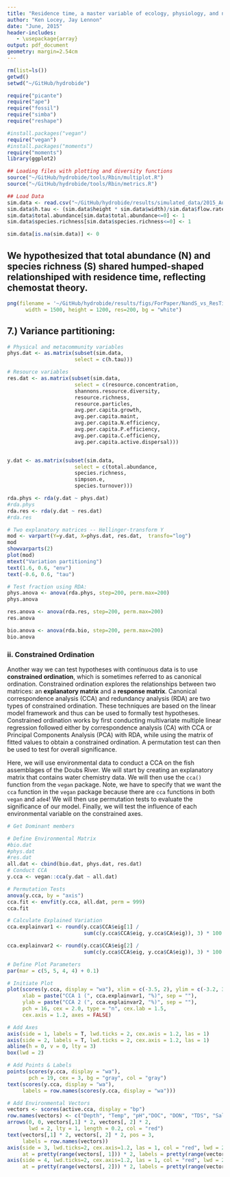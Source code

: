 ```yaml
---
title: "Residence time, a master variable of ecology, physiology, and natural selection"
author: "Ken Locey, Jay Lennon"
date: "June, 2015"
header-includes:
   - \usepackage{array}
output: pdf_document
geometry: margin=2.54cm
---
```



```r
rm(list=ls()) 
getwd() 
setwd("~/GitHub/hydrobide") 
```

```r
require("picante")
require("ape")
require("fossil")
require("simba")
require("reshape")

#install.packages("vegan") 
require("vegan") 
#install.packages("moments")
require("moments")
library(ggplot2)
```


```r
## Loading files with plotting and diversity functions
source("~/GitHub/hydrobide/tools/Rbin/multiplot.R")
source("~/GitHub/hydrobide/tools/Rbin/metrics.R")
```


```r
## Load Data
sim.data <- read.csv("~/GitHub/hydrobide/results/simulated_data/2015_August/29_Aug/SimData.csv")  
sim.data$h.tau <- (sim.data$height * sim.data$width)/sim.data$flow.rate
sim.data$total.abundance[sim.data$total.abundance<=0] <- 1
sim.data$species.richness[sim.data$species.richness<=0] <- 1

sim.data[is.na(sim.data)] <- 0
```


## We hypothesized that total abundance (N) and species richness (S) shared humped-shaped relationshiped with residence time, reflecting chemostat theory.

```r
png(filename = '~/GitHub/hydrobide/results/figs/ForPaper/NandS_vs_ResTime.png',
      width = 1500, height = 1200, res=200, bg = "white")
```

## 7.) Variance partitioning: 
```r

# Physical and metacommunity variables
phys.dat <- as.matrix(subset(sim.data, 
                      select = c(h.tau)))

# Resource variables
res.dat <- as.matrix(subset(sim.data, 
                      select = c(resource.concentration,
                      shannons.resource.diversity,
                      resource.richness,
                      resource.particles,
                      avg.per.capita.growth,
                      avg.per.capita.maint,
                      avg.per.capita.N.efficiency,
                      avg.per.capita.P.efficiency,
                      avg.per.capita.C.efficiency,
                      avg.per.capita.active.dispersal)))


y.dat <- as.matrix(subset(sim.data, 
                      select = c(total.abundance,
                      species.richness,
                      simpson.e,
                      species.turnover)))

rda.phys <- rda(y.dat ~ phys.dat)
#rda.phys
rda.res <- rda(y.dat ~ res.dat)
#rda.res

# Two explanatory matrices -- Hellinger-transform Y
mod <- varpart(Y=y.dat, X=phys.dat, res.dat,  transfo="log")
mod
showvarparts(2)
plot(mod)
mtext("Variation partitioning")
text(1.6, 0.6, "env") 
text(-0.6, 0.6, "tau") 
```

```r

# Test fraction using RDA:
phys.anova <- anova(rda.phys, step=200, perm.max=200)
phys.anova

res.anova <- anova(rda.res, step=200, perm.max=200)
res.anova

bio.anova <- anova(rda.bio, step=200, perm.max=200)
bio.anova
```


### ii.  Constrained Ordination
Another way we can test hypotheses with continuous data is to use **constrained ordination**, which is sometimes referred to as canonical ordination.
Constrained ordination explores the relationships between two matrices: an **explanatory matrix** and a **response matrix**. 
Canonical correspondence analysis (CCA) and redundancy analysis (RDA) are two types of constrained ordination.
These techniques are based on the linear model framework and thus can be used to formally test hypotheses.
Constrained ordination works by first conducting multivariate multiple linear regression followed either by correspondence analysis (CA) with CCA or Principal Components Analysis (PCA) with RDA, while using the matrix of fitted values to obtain a constrained ordination.
A permutation test can then be used to test for overall significance. 

Here, we will use environmental data to conduct a CCA on the fish assemblages of the Doubs River. 
We will start by creating an explanatory matrix that contains water chemistry data.
We will then use the `cca()` function from the `vegan` package.
Note, we have to specify that we want the `cca` function in the `vegan` package because there are `cca` functions in both `vegan` and `ade4`!
We will then use permutation tests to evaluate the significance of our model. 
Finally, we will test the influence of each environmental variable on the constrained axes.

```r
# Get Dominant members

# Define Environmental Matrix
#bio.dat
#phys.dat
#res.dat
all.dat <- cbind(bio.dat, phys.dat, res.dat)
# Conduct CCA 
y.cca <- vegan::cca(y.dat ~ all.dat)

# Permutation Tests
anova(y.cca, by = "axis")
cca.fit <- envfit(y.cca, all.dat, perm = 999)
cca.fit

# Calculate Explained Variation
cca.explainvar1 <- round(y.cca$CCA$eig[1] / 
                         sum(c(y.cca$CCA$eig, y.cca$CA$eig)), 3) * 100

cca.explainvar2 <- round(y.cca$CCA$eig[2] / 
                         sum(c(y.cca$CCA$eig, y.cca$CA$eig)), 3) * 100

# Define Plot Parameters
par(mar = c(5, 5, 4, 4) + 0.1)

# Initiate Plot
plot(scores(y.cca, display = "wa"), xlim = c(-3.5, 2), ylim = c(-3.2, 3.2),
     xlab = paste("CCA 1 (", cca.explainvar1, "%)", sep = ""),
     ylab = paste("CCA 2 (", cca.explainvar2, "%)", sep = ""),
     pch = 16, cex = 2.0, type = "n", cex.lab = 1.5,
     cex.axis = 1.2, axes = FALSE)

# Add Axes
axis(side = 1, labels = T, lwd.ticks = 2, cex.axis = 1.2, las = 1)
axis(side = 2, labels = T, lwd.ticks = 2, cex.axis = 1.2, las = 1)
abline(h = 0, v = 0, lty = 3)
box(lwd = 2)

# Add Points & Labels
points(scores(y.cca, display = "wa"),
       pch = 19, cex = 3, bg = "gray", col = "gray")
text(scores(y.cca, display = "wa"), 
     labels = row.names(scores(y.cca, display = "wa")))

# Add Environmental Vectors
vectors <- scores(active.cca, display = "bp")
row.names(vectors) <- c("Depth", "Temp", "pH","DOC", "DON", "TDS", "Salinity")
arrows(0, 0, vectors[,1] * 2, vectors[, 2] * 2, 
       lwd = 2, lty = 1, length = 0.2, col = "red")
text(vectors[,1] * 2, vectors[, 2] * 2, pos = 3, 
     labels = row.names(vectors))
axis(side = 3, lwd.ticks=2, cex.axis=1.2, las = 1, col = "red", lwd = 2.2,
     at = pretty(range(vectors[, 1])) * 2, labels = pretty(range(vectors[, 1])))
axis(side = 4, lwd.ticks=2, cex.axis=1.2, las = 1, col = "red", lwd = 2.2,
     at = pretty(range(vectors[, 2])) * 2, labels = pretty(range(vectors[, 2])))
```

